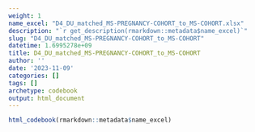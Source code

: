```yaml
---
weight: 1
name_excel: "D4_DU_matched_MS-PREGNANCY-COHORT_to_MS-COHORT.xlsx"
description: "`r get_description(rmarkdown::metadata$name_excel)`"
slug: "D4_DU_matched_MS-PREGNANCY-COHORT_to_MS-COHORT"
datetime: 1.6995278e+09
title: D4_DU_matched_MS-PREGNANCY-COHORT_to_MS-COHORT
author: ''
date: '2023-11-09'
categories: []
tags: []
archetype: codebook
output: html_document
---
```


```r
html_codebook(rmarkdown::metadata$name_excel)
```

